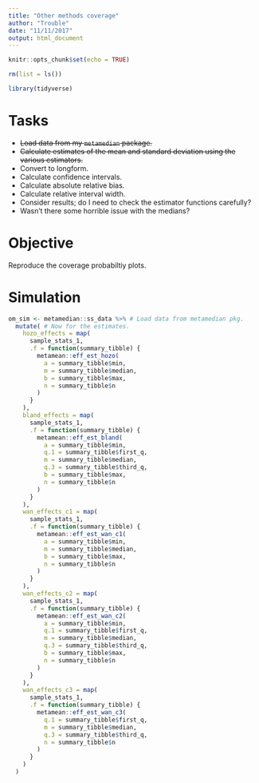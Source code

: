 ```yaml
---
title: "Other methods coverage"
author: "Trouble"
date: "11/11/2017"
output: html_document
---
```


```r
knitr::opts_chunk$set(echo = TRUE)

rm(list = ls())

library(tidyverse)

```


# Tasks

- ~~Load data from my `metamedian` package.~~
- ~~Calculate estimates of the mean and standard deviation using the various estimators.~~
- Convert to longform. 
- Calculate confidence intervals.
- Calculate absolute relative bias.
- Calculate relative interval width. 
- Consider results; do I need to check the estimator functions carefully?
- Wasn't there some horrible issue with the medians?

# Objective

Reproduce the coverage probabiltiy plots. 

# Simulation

```r
om_sim <- metamedian::ss_data %>% # Load data from metamedian pkg.
  mutate( # Now for the estimates.
    hozo_effects = map(
      sample_stats_1,
      .f = function(summary_tibble) {
        metamean::eff_est_hozo(
          a = summary_tibble$min,
          m = summary_tibble$median,
          b = summary_tibble$max,
          n = summary_tibble$n
        )
      }
    ),
    bland_effects = map(
      sample_stats_1,
      .f = function(summary_tibble) {
        metamean::eff_est_bland(
          a = summary_tibble$min,
          q.1 = summary_tibble$first_q,
          m = summary_tibble$median,
          q.3 = summary_tibble$third_q,
          b = summary_tibble$max,
          n = summary_tibble$n
        )
      }
    ),
    wan_effects_c1 = map(
      sample_stats_1,
      .f = function(summary_tibble) {
        metamean::eff_est_wan_c1(
          a = summary_tibble$min,
          m = summary_tibble$median,
          b = summary_tibble$max,
          n = summary_tibble$n
        )
      }
    ),
    wan_effects_c2 = map(
      sample_stats_1,
      .f = function(summary_tibble) {
        metamean::eff_est_wan_c2(
          a = summary_tibble$min,
          q.1 = summary_tibble$first_q,
          m = summary_tibble$median,
          q.3 = summary_tibble$third_q,
          b = summary_tibble$max,
          n = summary_tibble$n
        )
      }
    ),
    wan_effects_c3 = map(
      sample_stats_1,
      .f = function(summary_tibble) {
        metamean::eff_est_wan_c3(
          q.1 = summary_tibble$first_q,
          m = summary_tibble$median,
          q.3 = summary_tibble$third_q,
          n = summary_tibble$n
        )
      }
    )
  )

```

